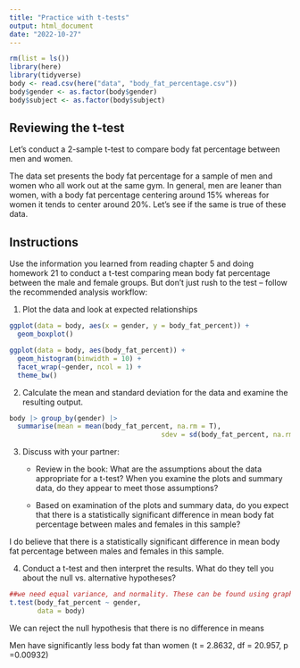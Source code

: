 ```yaml
---
title: "Practice with t-tests"
output: html_document
date: "2022-10-27"
---
```


```r
rm(list = ls())
library(here)
library(tidyverse)
body <- read.csv(here("data", "body_fat_percentage.csv"))
body$gender <- as.factor(body$gender)
body$subject <- as.factor(body$subject)
```

## Reviewing the t-test

Let's conduct a 2-sample t-test to compare body fat percentage between men and women.

The data set presents the body fat percentage for a sample of men and women who all work out at the same gym. In general, men are leaner than women, with a body fat percentage centering around 15% whereas for women it tends to center around 20%. Let’s see if the same is true of these data.

## Instructions

Use the information you learned from reading chapter 5 and doing homework 21 to conduct a t-test comparing mean body fat percentage between the male and female groups. But don’t just rush to the test – follow the recommended analysis workflow:

1.  Plot the data and look at expected relationships
```r
ggplot(data = body, aes(x = gender, y = body_fat_percent)) +
  geom_boxplot()

ggplot(data = body, aes(body_fat_percent)) +
  geom_histogram(binwidth = 10) +
  facet_wrap(~gender, ncol = 1) +
  theme_bw()
```

2.  Calculate the mean and standard deviation for the data and examine the resulting output.
```r
body |> group_by(gender) |> 
  summarise(mean = mean(body_fat_percent, na.rm = T),
                                      sdev = sd(body_fat_percent, na.rm = T))
```

3.  Discuss with your partner:
    -   Review in the book: What are the assumptions about the data appropriate for a t-test? When you examine the plots and summary data, do they appear to meet those assumptions?
    
    -   Based on examination of the plots and summary data, do you expect that there is a statistically significant difference in mean body fat percentage between males and females in this sample?
  
  I do believe that there is a statistically significant difference in mean body fat percentage between males and females in this sample.
  
4.  Conduct a t-test and then interpret the results. What do they tell you about the null vs. alternative hypotheses?
```r
##we need equal variance, and normality. These can be found using graphs and both appear to be fine.
t.test(body_fat_percent ~ gender, 
       data = body)
```
We can reject the null hypothesis that there is no difference in means

Men have significantly less body fat than women (t = 2.8632, df = 20.957, p =0.00932)
